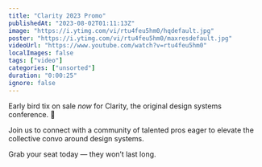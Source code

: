 ```yaml
---
title: "Clarity 2023 Promo"
publishedAt: "2023-08-02T01:11:13Z"
image: "https://i.ytimg.com/vi/rtu4feu5hm0/hqdefault.jpg"
poster: "https://i.ytimg.com/vi/rtu4feu5hm0/maxresdefault.jpg"
videoUrl: "https://www.youtube.com/watch?v=rtu4feu5hm0"
localImages: false
tags: ["video"]
categories: ["unsorted"]
duration: "0:00:25"
ignore: false
---
```

Early bird tix on sale *now* for Clarity, the original design systems conference. 🎉

Join us to connect with a community of talented pros eager to elevate the collective convo around design systems.

Grab your seat today — they won’t last long.
